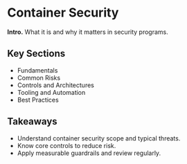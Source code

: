 # Container Security

**Intro.** What it is and why it matters in security programs.

## Key Sections
- Fundamentals
- Common Risks
- Controls and Architectures
- Tooling and Automation
- Best Practices

## Takeaways
- Understand container security scope and typical threats.
- Know core controls to reduce risk.
- Apply measurable guardrails and review regularly.
